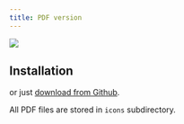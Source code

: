 ---
title: PDF version
---

![](https://raw.githubusercontent.com/tabler/tabler-icons/master/.github/packages/og-package-pdf.png)

## Installation

<TabsPackage name="@tabler/icons-pdf" />

or just [download from Github](https://github.com/tabler/tabler-icons/releases).

All PDF files are stored in `icons` subdirectory.
